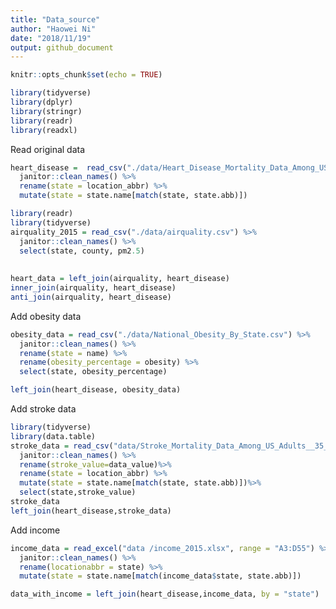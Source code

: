 ```yaml
---
title: "Data_source"
author: "Haowei Ni"
date: "2018/11/19"
output: github_document
---
```


```r
knitr::opts_chunk$set(echo = TRUE)
```

```r
library(tidyverse)
library(dplyr)
library(stringr)
library(readr)
library(readxl)
```

Read original data 

```r

heart_disease =  read_csv("./data/Heart_Disease_Mortality_Data_Among_US_Adults__35___by_State_Territory_and_County.csv") %>%
  janitor::clean_names() %>%
  rename(state = location_abbr) %>%
  mutate(state = state.name[match(state, state.abb)])
``` 




```r
library(readr)
library(tidyverse)
airquality_2015 = read_csv("./data/airquality.csv") %>%
  janitor::clean_names() %>%
  select(state, county, pm2.5)
  
  
heart_data = left_join(airquality, heart_disease) 
inner_join(airquality, heart_disease)  
anti_join(airquality, heart_disease) 

```

Add obesity data

```r

obesity_data = read_csv("./data/National_Obesity_By_State.csv") %>%
  janitor::clean_names() %>%
  rename(state = name) %>%
  rename(obesity_percentage = obesity) %>%
  select(state, obesity_percentage) 

left_join(heart_disease, obesity_data)
```

Add stroke data

```r
library(tidyverse)
library(data.table)
stroke_data = read_csv("data/Stroke_Mortality_Data_Among_US_Adults__35___by_State_Territory_and_County.csv") %>%
  janitor::clean_names() %>%
  rename(stroke_value=data_value)%>%
  rename(state = location_abbr) %>%
  mutate(state = state.name[match(state, state.abb)])%>%
  select(state,stroke_value)
stroke_data
left_join(heart_disease,stroke_data)
```

Add income

```r

income_data = read_excel("data /income_2015.xlsx", range = "A3:D55") %>%
  janitor::clean_names() %>%
  rename(locationabbr = state) %>%
  mutate(state = state.name[match(income_data$state, state.abb)])

data_with_income = left_join(heart_disease,income_data, by = "state")
```

